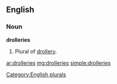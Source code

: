 ==English==

===Noun===
'''drolleries'''
# Plural of [[drollery]].

[[Category:English plurals]]

[[ar:drolleries]]
[[mg:drolleries]]
[[simple:drolleries]]